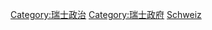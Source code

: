 {{Commonscat|International relations of Switzerland}}

[[Category:瑞士政治|Category:瑞士政治]]
[[Category:瑞士政府|Category:瑞士政府]]
[[Category:欧洲各国外交|Schweiz]]